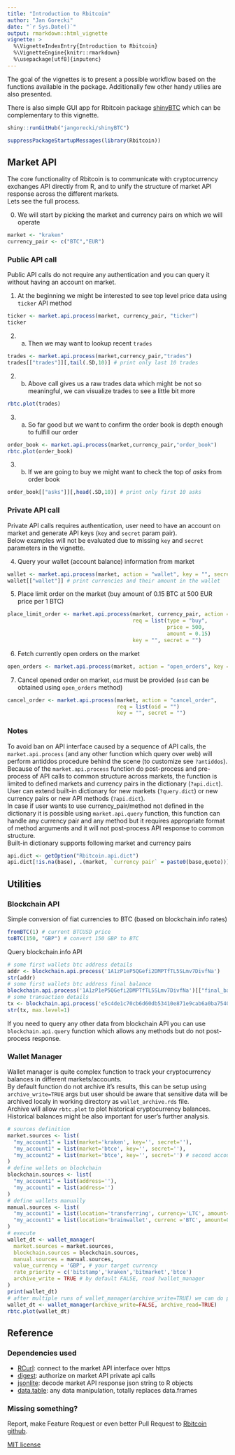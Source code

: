 ```yaml
---
title: "Introduction to Rbitcoin"
author: "Jan Gorecki"
date: "`r Sys.Date()`"
output: rmarkdown::html_vignette
vignette: >
  %\VignetteIndexEntry{Introduction to Rbitcoin}
  %\VignetteEngine{knitr::rmarkdown}
  %\usepackage[utf8]{inputenc}
---
```


The goal of the vignettes is to present a possible workflow based on the functions available in the package. Additionally few other handy utilies are also presented.

There is also simple GUI app for Rbitcoin package [shinyBTC](https://github.com/jangorecki/shinyBTC) which can be complementary to this vignette.  
```r
shiny::runGitHub("jangorecki/shinyBTC")
```

```r
suppressPackageStartupMessages(library(Rbitcoin))
```

## Market API

The core functionality of Rbitcoin is to communicate with cryptocurrency exchanges API directly from R, and to unify the structure of market API response across the different markets.  
Lets see the full process.

0. We will start by picking the market and currency pairs on which we will operate
```r
market <- "kraken"
currency_pair <- c("BTC","EUR")
```

### Public API call

Public API calls do not require any authentication and you can query it without having an account on market.

1. At the beginning we might be interested to see top level price data using `ticker` API method
```r
ticker <- market.api.process(market, currency_pair, "ticker")
ticker
```

2. a. Then we may want to lookup recent `trades`
```r
trades <- market.api.process(market,currency_pair,"trades")
trades[["trades"]][,tail(.SD,10)] # print only last 10 trades
```

2. b. Above call gives us a raw trades data which might be not so meaningful, we can visualize trades to see a little bit more
```r
rbtc.plot(trades)
```

3. a. So far good but we want to confirm the order book is depth enough to fulfill our order
```r
order_book <- market.api.process(market,currency_pair,"order_book")
rbtc.plot(order_book)
```

3. b. If we are going to buy we might want to check the top of *asks* from order book
```r
order_book[["asks"]][,head(.SD,10)] # print only first 10 asks
```

### Private API call

Private API calls requires authentication, user need to have an account on market and generate API keys (`key` and `secret` param pair).  
Below examples will not be evaluated due to missing `key` and `secret` parameters in the vignette.

4. Query your wallet (account balance) information from market
```r
wallet <- market.api.process(market, action = "wallet", key = "", secret = "")
wallet[["wallet"]] # print currencies and their amount in the wallet
```

5. Place limit order on the market (buy amount of 0.15 BTC at 500 EUR price per 1 BTC)
```r
place_limit_order <- market.api.process(market, currency_pair, action = "place_limit_order", 
                                        req = list(type = "buy",
                                                   price = 500,
                                                   amount = 0.15)
                                        key = "", secret = "")
```

6. Fetch currently open orders on the market
```r
open_orders <- market.api.process(market, action = "open_orders", key = "", secret = "")
```

7. Cancel opened order on market, `oid` must be provided (`oid` can be obtained using `open_orders` method)
```r
cancel_order <- market.api.process(market, action = "cancel_order", 
                                   req = list(oid = "")
                                   key = "", secret = "")
```

### Notes

To avoid ban on API interface caused by a sequence of API calls, the `market.api.process` (and any other function which query over web) will perform antiddos procedure behind the scene (to customize see `?antiddos`).  
Because of the `market.api.process` function do post-process and pre-process of API calls to common structure across markets, the function is limited to defined markets and currency pairs in the dictionary (`?api.dict`). User can extend built-in dictionary for new markets (`?query.dict`) or new currency pairs or new API methods (`?api.dict`).  
In case if user wants to use currency_pair/method not defined in the dictionary it is possible using `market.api.query` function, this function can handle any currency pair and any method but it requires appropriate format of method arguments and it will not post-process API response to common structure.  
Built-in dictionary supports following market and currency pairs
```r
api.dict <- getOption("Rbitcoin.api.dict")
api.dict[!is.na(base), .(market, `currency pair` = paste0(base,quote))][,unique(.SD)]
```

## Utilities

### Blockchain API

Simple conversion of fiat currencies to BTC (based on blockchain.info rates)
```r
fromBTC(1) # current BTCUSD price
toBTC(150, "GBP") # convert 150 GBP to BTC
```

Query blockchain.info API
```r
# some first wallets btc address details
addr <- blockchain.api.process('1A1zP1eP5QGefi2DMPTfTL5SLmv7DivfNa')
str(addr)
# some first wallets btc address final balance
blockchain.api.process('1A1zP1eP5QGefi2DMPTfTL5SLmv7DivfNa')[["final_balance"]]
# some transaction details
tx <- blockchain.api.process('e5c4de1c70cb6d60db53410e871e9cab6a0ba75404360bf4cda1b993e58d45f8')
str(tx, max.level=1)
```
If you need to query any other data from blockchain API you can use `blockchain.api.query` function which allows any methods but do not post-process response.

### Wallet Manager

Wallet manager is quite complex function to track your cryptocurrency balances in different markets/accounts.  
By default function do not archive it's results, this can be setup using `archive_write=TRUE` args but user should be aware that sensitive data will be archived localy in working directory as `wallet_archive.rds` file.  
Archive will allow `rbtc.plot` to plot historical cryptocurrency balances. Historical balances might be also important for user's further analysis.
```r
# sources definition
market.sources <- list(
  "my_account1" = list(market='kraken', key='', secret=''),
  "my_account1" = list(market='btce', key='', secret=''),
  "my_account2" = list(market='btce', key='', secret='') # second account possible
)
# define wallets on blockchain
blockchain.sources <- list(
  "my_account1" = list(address=''),
  "my_account1" = list(address='')
)
# define wallets manually
manual.sources <- list(
  "my_account1" = list(location='transferring', currency='LTC', amount=0.8),
  "my_account1" = list(location='brainwallet', currenc ='BTC', amount=0.1)
)
# execute
wallet_dt <- wallet_manager(
  market.sources = market.sources,
  blockchain.sources = blockchain.sources,
  manual.sources = manual.sources,
  value_currency = 'GBP', # your target currency
  rate_priority = c('bitstamp','kraken','bitmarket','btce')
  archive_write = TRUE # by default FALSE, read ?wallet_manager
)
print(wallet_dt)
# after multiple runs of wallet_manager(archive_write=TRUE) we can do plot
wallet_dt <- wallet_manager(archive_write=FALSE, archive_read=TRUE)
rbtc.plot(wallet_dt)
```

## Reference

### Dependencies used

 * [RCurl](http://cran.r-project.org/web/packages/RCurl/index.html): connect to the market API interface over https
 * [digest](http://cran.r-project.org/web/packages/digest/index.html): authorize on market API private api calls
 * [jsonlite](http://cran.r-project.org/web/packages/jsonlite/index.html): decode market API response json string to R objects
 * [data.table](http://cran.r-project.org/web/packages/data.table/index.html): any data manipulation, totally replaces data.frames

### Missing something?

Report, make Feature Request or even better Pull Request to [Rbitcoin github](https://github.com/jangorecki/Rbitcoin).

[MIT license](http://opensource.org/licenses/MIT)
